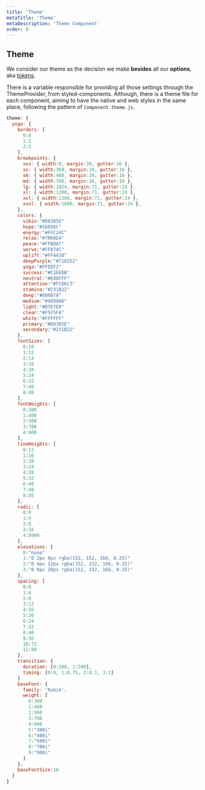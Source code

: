```yaml
---
title: 'Theme'
metaTitle: 'Theme'
metaDescription: 'Theme Component'
order: 0
---
```


## Theme

We consider our theme as the decision we make **besides** all our **options**, aka [tokens](https://gympass.github.io/yoga/guidelines/tokens/borders).

There is a variable responsible for providing all those settings through the ThemeProvider, from styled-components. Although, there is a theme file for each component, aiming to have the native and web styles in the same place, following the pattern of `Component.theme.js`.

```javascript type=highlight
theme: {
  yoga: {
    borders: [
      0:0
      1:1
      2:2
    ],
    breakpoints: {
      xxs: { width:0, margin:20, gutter:16 },
      xs: { width:360, margin:20, gutter:16 },
      sm: { width:480, margin:20, gutter:16 },
      md: { width:768, margin:20, gutter:16 },
      lg: { width:1024, margin:71, gutter:24 },
      xl: { width:1200, margin:71, gutter:24 },
      xxl: { width:1366, margin:71, gutter:24 },
      xxxl: { width:1600, margin:71, gutter:24 },
    },
    colors: {
      vibin:"#D8385E"
      hope:"#1D856C"
      energy:"#FFC24C"
      relax:"#7068D4"
      peace:"#FFB0A7"
      verve:"#FF874C"
      uplift:"#FF4438"
      deepPurple:"#710252"
      yoga:"#FFEEF2"
      success:"#C1EEDB"
      neutral:"#E0DFFF"
      attention:"#FCD6C3"
      stamina:"#231B22"
      deep:"#6B6B78"
      medium:"#9898A6"
      light:"#D7D7E0"
      clear:"#F5F5FA"
      white:"#FFFFFF"
      primary:"#D8385E"
      secondary:"#231B22"
    },
    fontSizes: [
      0:10
      1:12
      2:14
      3:16
      4:20
      5:24
      6:32
      7:40
      8:48
    ],
    fontWeights: [
      0:300
      1:400
      2:500
      3:700
      4:900
    ],
    lineHeights: [
      0:12
      1:16
      2:20
      3:24
      4:28
      5:32
      6:40
      7:48
      8:56
    ],
    radii: [
      0:0
      1:4
      2:8
      3:16
      4:9999
    ],
    elevations: [
      0:"none"
      1:"0 2px 6px rgba(152, 152, 166, 0.25)"
      2:"0 4px 12px rgba(152, 152, 166, 0.25)"
      3:"0 8px 20px rgba(152, 152, 166, 0.25)"
    ],
    spacing: [
      0:0
      1:4
      2:8
      3:12
      4:16
      5:20
      6:24
      7:32
      8:40
      9:56
      10:72
      11:80
    ],
    transition: {
      duration: [0:200, 1:500],
      timing: [0:0, 1:0.75, 2:0.1, 3:1]
    }
    baseFont: {
      family: 'Rubik',
      weight: [
        0:300
        1:400
        2:500
        3:700
        4:900
        5:"300i"
        6:"400i"
        7:"500i"
        8:"700i"
        9:"900i"
      ]
    },
    baseFontSize:16
  }
}
```
